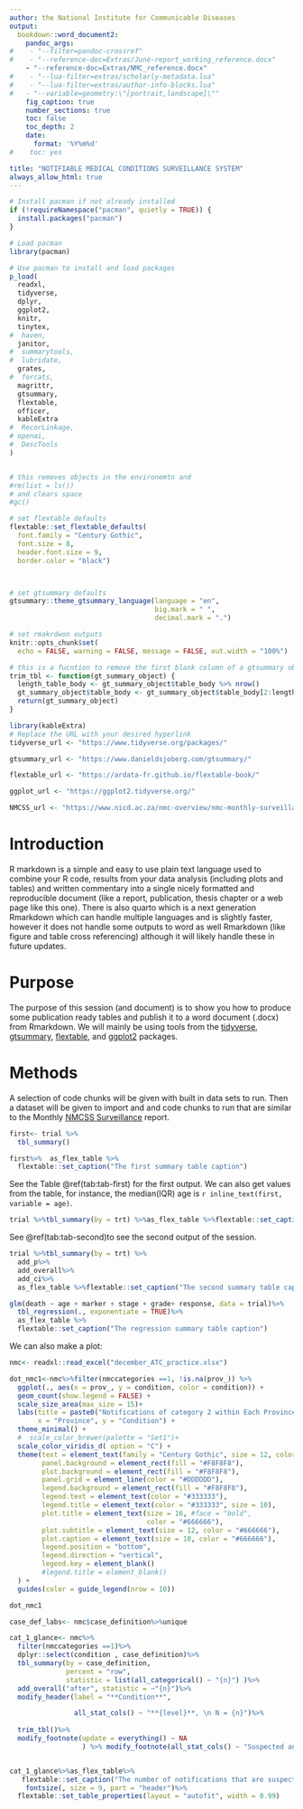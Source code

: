 ```yaml
---
author: the National Institute for Communicable Diseases
output:
  bookdown::word_document2:
    pandoc_args:
#    - "--filter=pandoc-crossref"
#    - "--reference-doc=Extras/June-report_working_reference.docx"
    - "--reference-doc=Extras/NMC_reference.docx"
#    - "--lua-filter=extras/scholarly-metadata.lua"
#    - "--lua-filter=extras/author-info-blocks.lua"
#   - "--variable=geometry:\"[portrait,landscape]\""
    fig_caption: true
    number_sections: true
    toc: false
    toc_depth: 2
    date:
      format: '%Y%m%d'
#    toc: yes

title: "NOTIFIABLE MEDICAL CONDITIONS SURVEILLANCE SYSTEM"
always_allow_html: true
---
```


```r

# Install pacman if not already installed
if (!requireNamespace("pacman", quietly = TRUE)) {
  install.packages("pacman")
}

# Load pacman
library(pacman)

# Use pacman to install and load packages
p_load(
  readxl,
  tidyverse,
  dplyr,
  ggplot2,
  knitr,
  tinytex,
#  haven,
  janitor,
#  summarytools,
#  lubridate,
  grates,
#  forcats,
  magrittr,
  gtsummary, 
  flextable,
  officer,
  kableExtra
#  RecorLinkage,
# openai,
#  DescTools
)


# this removes objects in the environemtn and 
#rm(list = ls())
# and clears space
#gc()

# set flextable defaults
flextable::set_flextable_defaults(
  font.family = "Century Gothic", 
  font.size = 8, 
  header.font.size = 9,
  border.color = "black")



# set gtsummary defaults
gtsummary::theme_gtsummary_language(language = "en",
                                    big.mark = " ", 
                                    decimal.mark = ".")

# set rmakrdwon outputs
knitr::opts_chunk$set(
  echo = FALSE, warning = FALSE, message = FALSE, out.width = "100%")

# this is a fucntion to remove the first blank column of a gtsummary object. 
trim_tbl <- function(gt_summary_object) {
  length_table_body <- gt_summary_object$table_body %>% nrow()
  gt_summary_object$table_body <- gt_summary_object$table_body[2:length_table_body, ]
  return(gt_summary_object)
}

library(kableExtra)
# Replace the URL with your desired hyperlink
tidyverse_url <- "https://www.tidyverse.org/packages/"

gtsummary_url <- "https://www.danieldsjoberg.com/gtsummary/"

flextable_url <- "https://ardata-fr.github.io/flextable-book/"

ggplot_url <- "https://ggplot2.tidyverse.org/"

NMCSS_url <- "https://www.nicd.ac.za/nmc-overview/nmc-monthly-surveillance-report/"

```

# Introduction

R markdown is a simple and easy to use plain text language used to combine your R code, results from your data analysis (including plots and tables) and written commentary into a single nicely formatted and reproducible document (like a report, publication, thesis chapter or a web page like this one). There is also quarto which is a next generation Rmarkdown which can handle multiple languages and is slightly faster, however it does not handle some outputs to word as well Rmarkdown (like figure and table cross referencing) although it will likely handle these in future updates.

# Purpose  {.unnumbered}

The purpose of this session (and document) is to show you how to produce some publication ready tables and publish it to a word document (.docx)  from Rmarkdown. 
We will mainly be using tools from the [tidyverse](`r tidyverse_url`), [gtsummary](`r gtsummary_url`), [flextable](`r flextable_url`), and [ggplot2](`r ggplot_url`) packages. 

# Methods

A selection of code chunks will be given with built in data sets to run. Then a dataset will be given to import and and code chunks to run that are similar to the Monthly [NMCSS Surveillance](`r NMCSS_url`) report. 

\newpage

```r
first<- trial %>%
  tbl_summary() 

first%>%  as_flex_table %>%
  flextable::set_caption("The first summary table caption")

```
See the Table \@ref(tab:tab-first) for the first output. We can also get values from the table, for instance, the median(IQR) age is `r inline_text(first, variable = age)`.

\newpage


```r

trial %>%tbl_summary(by = trt) %>%as_flex_table %>%flextable::set_caption("The second summary table caption")

```


See \@ref(tab:tab-second)to see the second output of the session. 

\newpage


```r

trial %>%tbl_summary(by = trt) %>%
  add_p%>%
  add_overall%>%
  add_ci%>%
  as_flex_table %>%flextable::set_caption("The second summary table caption")

```


\newpage 

```r


glm(death ~ age + marker + stage + grade+ response, data = trial)%>%
  tbl_regression(., exponentiate = TRUE)%>%
  as_flex_table %>%
  flextable::set_caption("The regression summary table caption")

```

\newpage 

We can also make a plot:

```r

nmc<- readxl::read_excel("december_ATC_practice.xlsx")

dot_nmc1<-nmc%>%filter(nmccategories ==1, !is.na(prov_)) %>%
  ggplot(., aes(x = prov_, y = condition, color = condition)) +
  geom_count(show.legend = FALSE) +
  scale_size_area(max_size = 15)+
  labs(title = paste0("Notifications of category 2 within Each Province"),
       x = "Province", y = "Condition") +
  theme_minimal() +
  #  scale_color_brewer(palette = "Set1")+
  scale_color_viridis_d( option = "C") +
  theme(text = element_text(family = "Century Gothic", size = 12, color = "#333333"),
        panel.background = element_rect(fill = "#F8F8F8"),
        plot.background = element_rect(fill = "#F8F8F8"),
        panel.grid = element_line(color = "#DDDDDD"),
        legend.background = element_rect(fill = "#F8F8F8"),
        legend.text = element_text(color = "#333333"),
        legend.title = element_text(color = "#333333", size = 10),
        plot.title = element_text(size = 16, #face = "bold",
                                  color = "#666666"),
        plot.subtitle = element_text(size = 12, color = "#666666"),
        plot.caption = element_text(size = 10, color = "#666666"),
        legend.position = "bottom",
        legend.direction = "vertical",
        legend.key = element_blank()
        #legend.title = element_blank()
  ) +
  guides(color = guide_legend(nrow = 10))

dot_nmc1
```

\newpage 

```r

case_def_labs<- nmc$case_definition%>%unique

cat_1_glance<- nmc%>%
  filter(nmccategories ==1)%>%
  dplyr::select(condition , case_definition)%>%
  tbl_summary(by = case_definition, 
              percent = "row", 
              statistic = list(all_categorical() ~ "{n}") )%>%
  add_overall("after", statistic = ~"{n}")%>%
  modify_header(label = "**Condition**",

                all_stat_cols() ~ "**{level}**, \n N = {n}")%>%
  
  trim_tbl()%>%
  modify_footnote(update = everything() ~ NA
                  ) %>% modify_footnote(all_stat_cols() ~ "Suspected and confirmed cases are independent and are not totalled - suspected and confirmed cases are distinct.") 


cat_1_glance%>%as_flex_table%>%
   flextable::set_caption("The number of notifications that are suspected and confirmed for category 1 conditions.") %>%# Example: making the first row (header) bold
    fontsize(, size = 9, part = "header")%>%
  flextable::set_table_properties(layout = "autofit", width = 0.99)
```